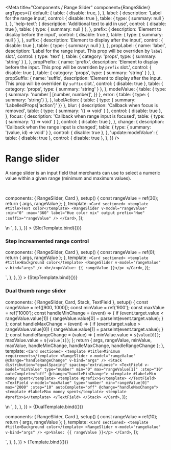
<Meta
  title="Components / Range Slider"
  component={RangeSlider}
  argTypes={{
    default: {
      table: {
        disable: true,
      },
    },
    label: {
      description: 'Label for the range input',
      control: { disable: true },
      table: { type: { summary: null } },
    },
    'help-text': {
      description: 'Additional text to aid in use',
      control: { disable: true },
      table: { type: { summary: null } },
    },
    prefix: {
      description: 'Element to display before the input',
      control: { disable: true },
      table: { type: { summary: null } },
    },
    suffix: {
      description: 'Element to display after the input',
      control: { disable: true },
      table: { type: { summary: null } },
    },
    propLabel: {
      name: 'label',
      description: 'Label for the range input. This prop will be overriden by `label` slot.',
      control: { type: 'text' },
      table: { category: 'props', type: { summary: 'string' } },
    },
    propPrefix: {
      name: 'prefix',
      description: 'Element to display before the input. This prop will be overriden by `prefix` slot.',
      control: { disable: true },
      table: { category: 'props', type: { summary: 'string' } },
    },
    propSuffix: {
      name: 'suffix',
      description: 'Element to display after the input. This prop will be overriden by `suffix` slot.',
      control: { disable: true },
      table: { category: 'props', type: { summary: 'string' } },
    },
    modelValue: {
      table: { type: {
        summary: 'number | [number, number]',
      }}
    },
    error: {
      table: { type: { summary: 'string'} },
    },
    labelAction: {
      table: { type: { summary: 'LabelledProps[\'action\']' }}
    },
    blur: {
      description: 'Callback when focus is removed',
      table: { type: { summary: '() => void' } },
      control: { disable: true },
    },
    focus: {
      description: 'Callback when range input is focused',
      table: { type: { summary: '() => void' } },
      control: { disable: true },
    },
    change: {
      description: 'Callback when the range input is changed',
      table: { type: { summary: '(value, id) => void' } },
      control: { disable: true },
    },
    'update:modelValue': {
      table: { disable: true },
      control: { disable: true },
    },
  }}
/>

# Range slider

A range slider is an input field that merchants can use to select a numeric value within a given range (minimum and maximum values).

<br/>

  components: { RangeSlider, Card },
  setup() {
    const rangeValue = ref(30);
    return { args, rangeValue };
  },
  template: `
    <Card sectioned>
      <template #title>Text color</template>
      <RangeSlider
        v-model="rangeValue"
        :min="0"
        :max="360"
        label="Hue color mix"
        output
        prefix="Hue"
        :suffix="rangeValue"
      />
    </Card>
  `,
});

<Canvas>
  <Story
    name="Prefix and suffix elements"
    height="150px"
    args={{
      min: 0,
      max: 360,
      label: "Hue color mix",
      output: true,
    }}
    parameters={{
      docs: {
        source: {
          state: 'close',
          code: dedent`
            <Card sectioned>
              <template #title>Text color</template>
              <RangeSlider
                v-model="rangeValue"
                :min="0"
                :max="360"
                label="Hue color mix"
                output
                prefix="Hue"
                :suffix="rangeValue"
              />
            </Card>\n
            <script setup>
              const rangeValue = ref(30);
            </script>
          `,
        },
      },
    }}
  >
    {SlotTemplate.bind({})}
  </Story>
</Canvas>

### **Step increamented range control**

  components: { RangeSlider, Card },
  setup() {
    const rangeValue = ref(0);
    return { args, rangeValue };
  },
  template: `
    <Card sectioned>
      <template #title>Background color</template>
      <RangeSlider v-model="rangeValue" v-bind="args" />
      <br/><p>Value: {{ rangeValue }}</p>
    </Card>
  `,
});

<Canvas>
  <Story
    name="Range slider with steps"
    height="150px"
    args={{
      min: -20,
      max: 20,
      step: 4,
      label: "Logo offset",
      output: true,
    }}
    parameters={{
      docs: {
        source: {
          state: 'close',
          code: dedent`
            <Card sectioned>
              <template #title>Background color</template>
              <RangeSlider v-model="rangeValue" :min="-20" :max="20" :step="4" label="Logo offset" output />
            </Card>
          `,
        },
      },
    }}
  >
    {StepTemplate.bind({})}
  </Story>
</Canvas>

### **Dual thumb range slider**

  components: { RangeSlider, Card, Stack, TextField },
  setup() {
    const rangeValue = ref([900, 1000]);
    const minValue = ref('900');
    const maxValue = ref('1000');
    const handleMinChange = (event) => {
      if (event.target.value < rangeValue.value[1]) {
        rangeValue.value[0] = parseInt(event.target.value);
      }
    };
    const handleMaxChange = (event) => {
      if (event.target.value > rangeValue.value[0]) {
        rangeValue.value[1] = parseInt(event.target.value);
      }
    };
    const handleRangeChange = (value) => {
      minValue.value = `${value[0]}`;
      maxValue.value = `${value[1]}`;
    };
    return { args, rangeValue, minValue, maxValue, handleMinChange, handleMaxChange, handleRangeChange };
  },
  template: `
    <Card sectioned>
      <template #title>Minimum requirements</template>
      <RangeSlider v-model="rangeValue" @change="handleRangeChange" v-bind="args" />
      <Stack distribution="equalSpacing" spacing="extraLoose">
        <TextField v-model="minValue" type="number" min="0" max="rangeValue[1]" :step="10" autoComplete="off" @change="handleMinChange">
          <template #label>Min money spent</template>
          <template #prefix>$</template>
        </TextField>
        <TextField v-model="maxValue" type="number" min="rangeValue[0]" max="2000" :step="10" autoComplete="off" @change="handleMaxChange">
          <template #label>Max money spent</template>
          <template #prefix>$</template>
        </TextField>
      </Stack>
    </Card>
  `,
});

<Canvas>
  <Story
    name="Dual thumb range slider"
    height="150px"
    args={{
      min: 0,
      max: 2000,
      step: 10,
      label: "Money spent is between",
      output: true,
    }}
    parameters={{
      docs: {
        source: {
          state: 'close',
          code: dedent`
            <Card sectioned>
              <template #title>Minimum requirements</template>
              <RangeSlider v-model="rangeValue" @change="handleRangeChange" v-bind="args" />
              <Stack distribution="equalSpacing" spacing="extraLoose">
                <TextField v-model="minValue" type="number" min="0" max="rangeValue[1]" :step="10" autoComplete="off" @change="handleMinChange">
                  <template #label>Min money spent</template>
                  <template #prefix>$</template>
                </TextField>
                <TextField v-model="maxValue" type="number" min="rangeValue[0]" max="2000" :step="10" autoComplete="off" @change="handleMaxChange">
                  <template #label>Max money spent</template>
                  <template #prefix>$</template>
                </TextField>
              </Stack>
            </Card>\n
            <script setup>
                const rangeValue = ref([900, 1000]);
                const minValue = ref('900');
                const maxValue = ref('1000');
                const handleMinChange = (event) => {
                  if (event.target.value < rangeValue.value[1]) {
                    rangeValue.value[0] = parseInt(event.target.value);
                  }
                };
                const handleMaxChange = (event) => {
                  if (event.target.value > rangeValue.value[0]) {
                    rangeValue.value[1] = parseInt(event.target.value);
                  }
                };
                const handleRangeChange = (value) => {
                  minValue.value = \`\${value[0]}\`;
                  maxValue.value = \`\${value[1]}\`;
                };
            </script>
          `,
        },
      },
    }}
  >
    {DualTemplate.bind({})}
  </Story>
</Canvas>

  components: { RangeSlider, Card },
  setup() {
    const rangeValue = ref(10);
    return { args, rangeValue };
  },
  template: `
    <Card sectioned>
      <template #title>Background color</template>
      <RangeSlider v-model="rangeValue" v-bind="args" />
      <p>Value: {{ rangeValue }}</p>
    </Card>
  `,
});

<Canvas>
  <Story
    name="Range slider"
    height="150px"
    args={{
      label: "Opacity percentage",
      output: false,
    }}
    parameters={{
      docs: {
        source: {
          code: dedent`
            <Card sectioned>
              <template #title>Background color</template>
              <RangeSlider v-model="rangeValue" label="Opacity percentage" />
            </Card>
          `,
        },
      },
    }}
  >
    {Template.bind({})}
  </Story>
</Canvas>

<ArgsTable story="Range slider" />
